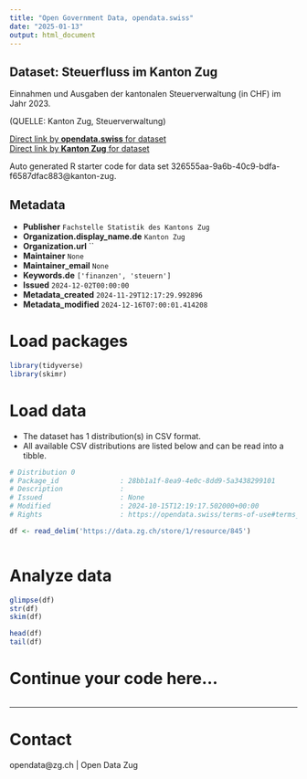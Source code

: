```yaml
---
title: "Open Government Data, opendata.swiss"
date: "2025-01-13"
output: html_document
---
```


## Dataset: Steuerfluss im Kanton Zug

Einnahmen und Ausgaben der kantonalen Steuerverwaltung (in CHF) im Jahr 2023.

(QUELLE: Kanton Zug, Steuerverwaltung)

[Direct link by **opendata.swiss** for dataset](https://opendata.swiss/de/dataset/steuerfluss-im-kanton-zug)<br>
[Direct link by **Kanton Zug** for dataset](https://www.zg.ch/behoerden/gesundheitsdirektion/statistikfachstelle/themen/oeffentliche-finanzen/steuerstatistik?ebene=e01&kennzahl=k01)

Auto generated R starter code for data set 326555aa-9a6b-40c9-bdfa-f6587dfac883@kanton-zug.

## Metadata

- **Publisher** `Fachstelle Statistik des Kantons Zug`
- **Organization.display_name.de** `Kanton Zug`
- **Organization.url** ``
- **Maintainer** `None`
- **Maintainer_email** `None`
- **Keywords.de** `['finanzen', 'steuern']`
- **Issued** `2024-12-02T00:00:00`
- **Metadata_created** `2024-11-29T12:17:29.992896`
- **Metadata_modified** `2024-12-16T07:00:01.414208`


# Load packages

```r

library(tidyverse)
library(skimr)

```

# Load data

-   The dataset has 1 distribution(s) in CSV format.
-   All available CSV distributions are listed below and can be read into a tibble.

```r

# Distribution 0
# Package_id               : 28bb1a1f-8ea9-4e0c-8dd9-5a3438299101
# Description              : 
# Issued                   : None
# Modified                 : 2024-10-15T12:19:17.502000+00:00
# Rights                   : https://opendata.swiss/terms-of-use#terms_by

df <- read_delim('https://data.zg.ch/store/1/resource/845')



```

# Analyze data

```r

glimpse(df)
str(df)
skim(df)

head(df)
tail(df)

```

# Continue your code here...

```r

```

------------------------------------------------------------------------

# Contact

opendata@zg.ch | Open Data Zug
